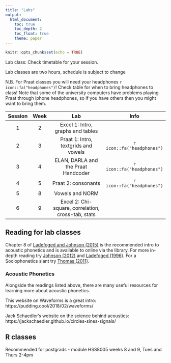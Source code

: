```yaml
---
title: "Labs"
output: 
  html_document:
    toc: true
    toc_depth: 2
    toc_float: true
    theme: paper
---
```


<link href="https://fortawesome.github.io/Font-Awesome/assets/font-awesome/css/font-awesome.css" rel="stylesheet">


```r
knitr::opts_chunk$set(echo = TRUE)
```

Lab class: Check timetable for your session.

Lab classes are two hours, schedule is subject to change

N.B. For Praat classes you will need your headphones `r icon::fa("headphones")`!  Check table for when to bring headphones to class!  Note that some of the university computers have problems playing Praat through iphone headphones, so if you have others then you might want to bring them.

| Session | Week |            Lab            |   Info  |
|:----:|:---:|:------------------------------:|:-------------------------:|
|   1  |     2 |     Excel 1: Intro, graphs and tables          |                       |
|   2  |    3|      Praat 1: Intro, textgrids and vowels              | `r icon::fa("headphones")`   |
|   3  |     4|     ELAN, DARLA and the Praat Handcoder           | `r icon::fa("headphones")` |
|   4  |    5|          Praat 2: consonants       |   `r icon::fa("headphones")`      |
|   5  |     8   |   Vowels and NORM        |  |
|   6  |     9   |  Excel 2: Chi-square, correlation, cross-tab, stats      |         |


## Reading for lab classes
Chapter 8 of [Ladefoged and Johnson (2015)](https://libsearch.ncl.ac.uk/primo-explore/fulldisplay?docid=NCL_ALMA51104441400002411&context=L&vid=NEWUI&search_scope=NotPC&tab=default_tab&lang=en_US) is the recommended intro to acoustic phonetics and is available to online via the library.  For more in-depth reading try [Johnson (2012)](https://libsearch.ncl.ac.uk/primo-explore/fulldisplay?docid=NCL_ALMA2162877050002411&context=L&vid=NEWUI&search_scope=NotPC&isFrbr=true&tab=default_tab&lang=en_US) and [Ladefoged (1996)](https://libsearch.ncl.ac.uk/primo-explore/fulldisplay?docid=NCL_ALMA2158870380002411&context=L&vid=NEWUI&search_scope=NotPC&isFrbr=true&tab=default_tab&lang=en_US).  For a Sociophonetics slant try [Thomas (2011)](https://libsearch.ncl.ac.uk/primo-explore/fulldisplay?docid=NCL_ALMA2162924950002411&context=L&vid=NEWUI&search_scope=NotPC&tab=default_tab&lang=en_US).

### Acoustic Phonetics
Alongside the readings listed above, there are many useful resources for learning more about acoustic phonetics.

This website on Waveforms is a great intro: https://pudding.cool/2018/02/waveforms/

Jack Schaedler's website on the science behind acoustics: https://jackschaedler.github.io/circles-sines-signals/


## R classes
Recommended for postgrads - module HSS8005 weeks 8 and 9, Tues and Thurs 2-4pm







